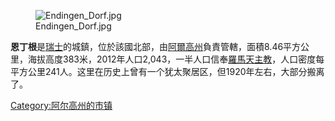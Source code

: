 [[Image:Endingen_Dorf.jpg|right]]

'''恩丁根'''是[[瑞士|瑞士]]的城鎮，位於該國北部，由[[阿爾高州|阿爾高州]]負責管轄，面積8.46平方公里，海拔高度383米，2012年人口2,043，一半人口信奉[[羅馬天主教|羅馬天主教]]，人口密度每平方公里241人。这里在历史上曾有一个犹太聚居区，但1920年左右，大部分搬离了。

{{Switzerland-geo-stub}}
[[Category:阿尔高州的市镇|Category:阿尔高州的市镇]]